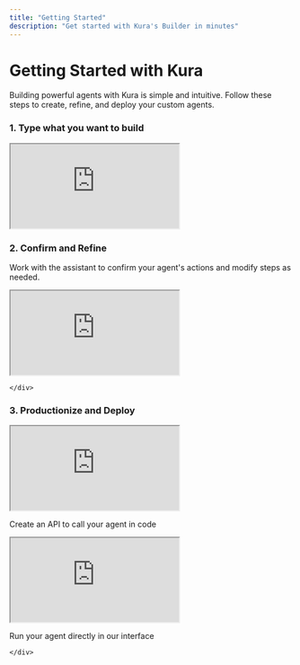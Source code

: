 ```yaml
---
title: "Getting Started"
description: "Get started with Kura's Builder in minutes"
---
```


# Getting Started with Kura

Building powerful agents with Kura is simple and intuitive. Follow these steps to create, refine, and deploy your custom agents.

<div className="flex flex-col my-16">
  <div className="border border-black rounded-lg overflow-hidden hover:shadow-lg transition-shadow cursor-pointer">
    <div className="flex flex-col">
      <div className="pb-1">
      <h3 className="text-xl font-bold mt-4 ml-4">
        1. Type what you want to build
      </h3>
    </div>
      <div className="relative bg-gray-100 aspect-video flex items-center justify-center">
          <iframe style={{position: 'absolute', top: 0, left: 0, width: '100%', height: '100%', border: 0}} src="https://www.tella.tv/video/cm9vu6i9x001e0clafi0b05yy/embed?b=0&title=0&a=1&loop=1&autoPlay=true&t=0&muted=1&wt=0" allowFullScreen allowTransparency></iframe>
      </div>
    </div>
  </div>
  
  <div className="h-20"></div>
  
  <div className="border border-black rounded-lg overflow-hidden hover:shadow-lg transition-shadow cursor-pointer">
    <div className="flex flex-col">
      <div className="pb-1">
        <h3 className="text-xl font-bold mt-4 ml-4">
          2. Confirm and Refine
        </h3>
        <p className="text-gray-500 text-sm ml-4">
          Work with the assistant to confirm your agent's actions and modify steps as needed.
        </p>
      </div>
      <div className="relative bg-gray-100 aspect-video flex items-center justify-center">
        <iframe
          style={{
            position: "absolute",
            top: 0,
            left: 0,
            width: "100%",
            height: "100%",
            border: 0,
          }}
          src="https://www.tella.tv/video/cm9vubbo500060bjthmka0tec/embed?b=0&title=0&a=1&loop=1&autoPlay=true&t=0&muted=1&wt=0"
          allowFullScreen
          allowTransparency
        ></iframe>
      </div>

    </div>

  </div>

  <div className="h-20"></div>
  
  <div className="border border-black rounded-lg overflow-hidden hover:shadow-lg transition-shadow cursor-pointer">
    <div className="flex flex-col">
      <div className="pb-1">
        <h3 className="text-xl font-bold mt-4 ml-4">
          3. Productionize and Deploy
        </h3>
      </div>
        <div className="flex-1">
          <div className="relative bg-gray-100 aspect-video flex items-center justify-center">
            <iframe
              style={{
                position: "absolute",
                top: 0,
                left: 0,
                width: "100%",
                height: "100%",
                border: 0,
              }}
              src="https://www.tella.tv/video/cm9vvdn9100060cle7x2wala4/embed?b=0&title=0&a=1&loop=1&autoPlay=true&t=0&muted=1&wt=0"
              allowFullScreen
              allowTransparency
            ></iframe>
          </div>
          <p className="text-sm text-center text-gray-800 font-medium mt-2 px-2">
            Create an API to call your agent in code
          </p>
        </div>
        <div className="h-10"></div>
        <div className="flex-1">
          <div className="relative bg-gray-100 aspect-video flex items-center justify-center">
            <iframe
              style={{
                position: "absolute",
                top: 0,
                left: 0,
                width: "100%",
                height: "100%",
                border: 0,
              }}
              src="https://www.tella.tv/video/cm9vv72el000w0cjs9kifa2ht/embed?b=0&title=0&a=1&loop=1&autoPlay=true&t=0&muted=1&wt=0"
              allowFullScreen
              allowTransparency
            ></iframe>
          </div>
          <p className="text-sm text-center text-gray-800 font-medium mt-2 px-2">
            Run your agent directly in our interface
          </p>
        </div>
      
    </div>
  </div>
</div>
